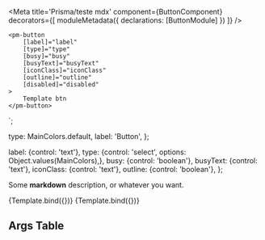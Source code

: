 
<Meta
  title='Prisma/teste mdx'
  component={ButtonComponent}
  decorators={[
    moduleMetadata({
      declarations: [ButtonModule]
    })
  ]}
/>

    <pm-button
        [label]="label"
        [type]="type"
        [busy]="busy"
        [busyText]="busyText"
        [iconClass]="iconClass"
        [outline]="outline"
        [disabled]="disabled"
    >
        Template btn
    </pm-button>
`;

  type: MainColors.default,
  label: 'Button',
};

  label: {control: 'text'},
  type: {control: 'select', options: Object.values(MainColors),},
  busy: {control: 'boolean'},
  busyText: {control: 'text'},
  iconClass: {control: 'text'},
  outline: {control: 'boolean'},
};


Some **markdown** description, or whatever you want.

<Canvas>
  <Story
    name='default'
    args={defaultArgs}
    argTypes={defaultControls}
  >
    {Template.bind({})}
  </Story>
  <Story
    name='primary'
    args={{...defaultArgs, type: MainColors.primary}}
    argTypes={defaultControls}
  >
    {Template.bind({})}
  </Story>
</Canvas>

## Args Table

<ArgsTable of={ButtonComponent}/>
